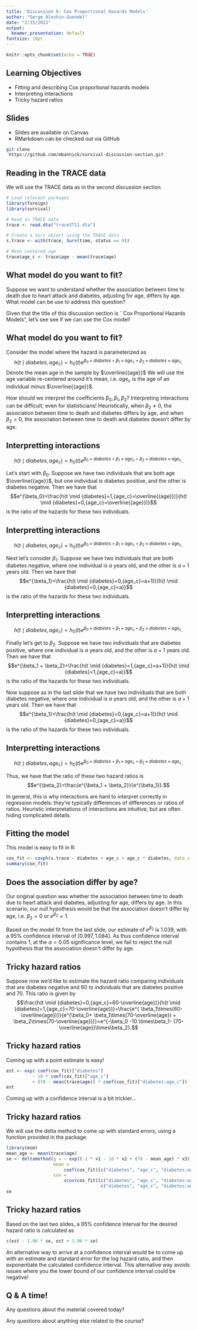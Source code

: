 ```yaml
---
title: 'Discussion 6: Cox Proportional Hazards Models'
author: "Serge Aleshin-Guendel"
date: "2/15/2021"
output:
  beamer_presentation: default
fontsize: 10pt
---
```


```r
knitr::opts_chunk$set(echo = TRUE)
```

## Learning Objectives

- Fitting and describing Cox proportional hazards models 
- Interpreting interactions
- Tricky hazard ratios

## Slides

- Slides are available on Canvas
- RMarkdown can be checked out via GitHub

```sh
git clone
 https://github.com/mbannick/survival-discussion-section.git
```

## Reading in the TRACE data

We will use the TRACE data as in the second discussion section.

```r
# Load relevant packages 
library(foreign)
library(survival)

# Read in TRACE data
trace <- read.dta("traceST11.dta")

# Create a Surv object using the TRACE data
s.trace <- with(trace, Surv(time, status == 9)) 

# Mean centered age
trace$age_c <- trace$age - mean(trace$age)
```

## What model do you want to fit?

Suppose we want to understand whether the association between time to death due to heart attack 
and diabetes, adjusting for age, differs by age. What model can be use to address this
question?

Given that the title of this discussion section is ``Cox Proportional Hazards Models", 
let's see see if we can use the Cox model!

## What model do you want to fit?

Consider the model where the hazard is parameterized as
$$ h(t \mid {diabetes}, {age_c}) = h_0(t) e^{\beta_0 \times {diabetes} + 
 \beta_1 \times {age_c} + \beta_2 \times {diabetes} \times {age_c}}.$$
Denote the mean age in the sample by $\overline{{age}}$
We will use the age variable re-centered around it's mean, i.e. ${age_c}$
is the age of an individual minus $\overline{{age}}$. 

How should we interpret the coefficients $\beta_0,\beta_1,\beta_2$? Interpreting
interactions can be difficult, even for statisticians! Heuristically, when $\beta_2\neq 0$,
the association between time to death and diabetes differs by age, and when
$\beta_2=0$,
the association between time to death and diabetes doesn't differ by age.

## Interpretting interactions

$$ h(t \mid {diabetes},{age_c})=h_0(t)e^{\beta_0\times{diabetes}+
\beta_1\times{age_c} + \beta_2\times{diabetes}\times{age_c}}.$$

Let's start with $\beta_0$. Suppose we have two individuals that are both age
$\overline{{age}}$, but one individual is diabetes positive, and the other
is diabetes negative. Then we have that
$$e^{\beta_0}=\frac{h(t \mid {diabetes}=1,{age_c}=\overline{{age}})}{h(t \mid {diabetes}=0,{age_c}=\overline{{age}})}$$
is the ratio of the hazards for these two individuals.

## Interpretting interactions

$$ h(t \mid {diabetes},{age_c})=h_0(t)e^{\beta_0\times{diabetes}+
\beta_1\times{age_c} + \beta_2\times{diabetes}\times{age_c}}.$$

Next let's consider $\beta_1$. Suppose we have two individuals that are both diabetes negative, where one individual is $a$ years old, and the other is $a+1$ years old. Then we have that
$$e^{\beta_1}=\frac{h(t \mid {diabetes}=0,{age_c}=a+1)}{h(t \mid {diabetes}=0,{age_c}=a)}$$
is the ratio of the hazards for these two individuals.

## Interpretting interactions

$$ h(t \mid {diabetes},{age_c})=h_0(t)e^{\beta_0\times{diabetes}+
\beta_1\times{age_c} + \beta_2\times{diabetes}\times{age_c}}.$$

Finally let's get to $\beta_2$. Suppose we have two individuals that are diabetes positive, where one individual is $a$ years old, and the other is $a+1$ years old. Then we have that
$$e^{\beta_1 + \beta_2}=\frac{h(t \mid {diabetes}=1,{age_c}=a+1)}{h(t \mid {diabetes}=1,{age_c}=a)}$$
is the ratio of the hazards for these two individuals.

Now suppose as in the last slide that we have two individuals that are both diabetes negative, where one individual is $a$ years old, and the other is $a+1$ years old. Then we have that
$$e^{\beta_1}=\frac{h(t \mid {diabetes}=0,{age_c}=a+1)}{h(t \mid {diabetes}=0,{age_c}=a)}$$
is the ratio of the hazards for these two individuals.

## Interpretting interactions

$$ h(t \mid {diabetes},{age_c})=h_0(t)e^{\beta_0\times{diabetes}+
\beta_1\times{age_c} + \beta_2\times{diabetes}\times{age_c}}.$$

Thus, we have that the ratio of these two hazard ratios is 
$$e^{\beta_2}=\frac{e^{\beta_1 + \beta_2}}{e^{\beta_1}}.$$

In general, this is why interactions are hard to interpret correctly in regression
models: they're typically differences of differences or ratios of ratios. Heuristic interpretations of interactions are intuitive, but are often hiding complicated details.

## Fitting the model
This model is easy to fit in R:
\footnotesize
```r
cox_fit <- coxph(s.trace ~ diabetes + age_c + age_c * diabetes, data = trace)
summary(cox_fit)
```
\normalsize

## Does the association differ by age?

Our original question was whether the association between time to death due to heart attack 
and diabetes, adjusting for age, differs by age. In this scenario, our null hypothesis would be that the association doesn't differ by age, i.e. $\beta_2=0$ or $e^{\beta_2}=1$.

Based on the model fit from the last slide, our estimate of $e^{\beta_2}$ is $1.039$, with a $95\%$ confidence interval of $[0.997, 1.084]$. As thus confidence interval contains $1$, at the $\alpha=0.05$ significance level, we fail to reject the null hypothesis that the association doesn't differ by age.

## Tricky hazard ratios

Suppose now we'd like to estimate the hazard ratio comparing individuals that are diabetes negative and $60$ to individuals that are diabetes positive and $70$. This ratio is given by 
$$\frac{h(t \mid {diabetes}=0,{age_c}=60-\overline{age})}{h(t \mid {diabetes}=1,{age_c}=70-\overline{age})}=\frac{e^{
\beta_1\times(60-\overline{age})}}{e^{\beta_0+
\beta_1\times(70-\overline{age}) + \beta_2\times(70-\overline{age})}}=e^{-\beta_0 -10 \times\beta_1- (70-\overline{age})\times\beta_2}.$$


## Tricky hazard ratios

Coming up with a point estimate is easy! 
\footnotesize
```r
est <- exp(-coef(cox_fit)["diabetes"]
          - 10 * coef(cox_fit)["age_c"]
          + (70 - mean(trace$age)) * coef(cox_fit)["diabetes:age_c"])
est
```
\normalsize

Coming up with a confidence interval is a bit trickier...

## Tricky hazard ratios

We will use the delta method to come up with standard errors, using a function provided
in the \texttt{msm} package.
\footnotesize
```r
library(msm)
mean_age <- mean(trace$age)
se <- deltamethod(g = ~ exp((-1 * x1 - 10 * x2 + (70 - mean_age) * x3)),
                  mean = 
                      coef(cox_fit)[c("diabetes", "age_c", "diabetes:age_c")],
                  cov = 
                      vcov(cox_fit)[c("diabetes", "age_c", "diabetes:age_c"),
                                    c("diabetes", "age_c", "diabetes:age_c")])
se
```
\normalsize

## Tricky hazard ratios

Based on the last two slides, a $95\%$ confidence interval for the desired hazard ratio is calculated as 
```r
c(est - 1.96 * se, est + 1.96 * se)
```

An alternative way to arrive at a confidence interval would be to come up with an estimate and standard error for the log hazard ratio, and then exponentiate the calculated confidence interval. This alternative way avoids issues where you the lower bound of our confidence interval could be negative!


## Q & A time!

Any questions about the material covered today?

Any questions about anything else related to the course?